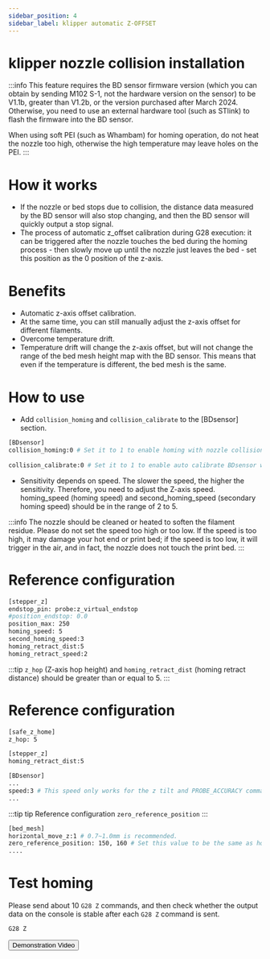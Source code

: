 ```yaml
---
sidebar_position: 4
sidebar_label: klipper automatic Z-OFFSET
---
```


# klipper nozzle collision installation

:::info
This feature requires the BD sensor firmware version (which you can obtain by sending M102 S-1, not the hardware version on the sensor) to be V1.1b, greater than V1.2b, or the version purchased after March 2024. Otherwise, you need to use an external hardware tool (such as STlink) to flash the firmware into the BD sensor.

When using soft PEI (such as Whambam) for homing operation, do not heat the nozzle too high, otherwise the high temperature may leave holes on the PEI.
:::

# How it works
* If the nozzle or bed stops due to collision, the distance data measured by the BD sensor will also stop changing, and then the BD sensor will quickly output a stop signal.
* The process of automatic z_offset calibration during G28 execution: it can be triggered after the nozzle touches the bed during the homing process - then slowly move up until the nozzle just leaves the bed - set this position as the 0 position of the z-axis.

# Benefits
* Automatic z-axis offset calibration.
* At the same time, you can still manually adjust the z-axis offset for different filaments.
* Overcome temperature drift.
* Temperature drift will change the z-axis offset, but will not change the range of the bed mesh height map with the BD sensor. This means that even if the temperature is different, the bed mesh is the same.

# How to use

* Add `collision_homing` and `collision_calibrate` to the [BDsensor] section.
``` bash
[BDsensor] 
collision_homing:0 # Set it to 1 to enable homing with nozzle collision sensing. Disable it by setting 0.
                   
collision_calibrate:0 # Set it to 1 to enable auto calibrate BDsensor with nozzle collision sensing. Disable it by setting 0. # This means we do not need to manually move the nozzle on the bed and do paper test before sending calibrate command M102 S-6.
```

* Sensitivity depends on speed. The slower the speed, the higher the sensitivity. Therefore, you need to adjust the Z-axis speed. homing_speed (homing speed) and second_homing_speed (secondary homing speed) should be in the range of 2 to 5.

:::info
The nozzle should be cleaned or heated to soften the filament residue.
Please do not set the speed too high or too low. If the speed is too high, it may damage your hot end or print bed; if the speed is too low, it will trigger in the air, and in fact, the nozzle does not touch the print bed.
:::

# Reference configuration
``` bash
[stepper_z]
endstop_pin: probe:z_virtual_endstop
#position_endstop: 0.0
position_max: 250
homing_speed: 5
second_homing_speed:3
homing_retract_dist:5
homing_retract_speed:2
```

:::tip
`z_hop` (Z-axis hop height) and `homing_retract_dist` (homing retract distance) should be greater than or equal to 5.
:::
# Reference configuration

```bash
[safe_z_home]
z_hop: 5 

[stepper_z]
homing_retract_dist:5
```
```bash
[BDsensor] 
...
speed:3 # This speed only works for the z tilt and PROBE_ACCURACY command.
...
```
:::tip tip
Reference configuration `zero_reference_position`
:::

``` bash
[bed_mesh]
horizontal_move_z:1 # 0.7~1.0mm is recommended.
zero_reference_position: 150, 160 # Set this value to be the same as home_xy_position that is in the section ## Set this value to be the same as the home_xy_position in the safe_z_home section.
....
```

# Test homing
Please send about 10 `G28 Z` commands, and then check whether the output data on the console is stable after each `G28 Z` command is sent.
``` bash
G28 Z
```
<Button variant="contained" disableElevation component="a" rel="noopener" href="https://www.youtube.com/watch?v=RuPoXbrSPDc">Demonstration Video</Button>

